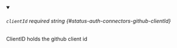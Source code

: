 
<details className="config-field" data-expandable="false" open>
<summary>

###### `clientId` <span className="config-field-required" data-required="true">required</span> <span className="config-field-type">string</span> <span className="config-field-default"></span> <span className="config-field-enum"></span> {#status-auth-connectors-github-clientId}

ClientID holds the github client id

</summary>



</details>
